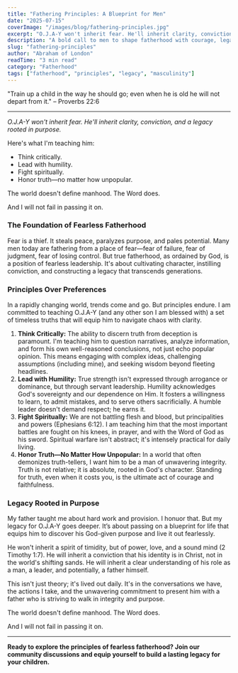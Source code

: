```yaml
---
title: "Fathering Principles: A Blueprint for Men"
date: "2025-07-15"
coverImage: "/images/blog/fathering-principles.jpg"
excerpt: "O.J.A-Y won't inherit fear. He'll inherit clarity, conviction, and a legacy rooted in purpose."
description: "A bold call to men to shape fatherhood with courage, legacy, and intentionality." # ✅ Add this
slug: "fathering-principles"
author: "Abraham of London"
readTime: "3 min read"
category: "Fatherhood"
tags: ["fatherhood", "principles", "legacy", "masculinity"]
---
```


"Train up a child in the way he should go; even when he is old he will not depart from it." – Proverbs 22:6

---

*O.J.A-Y won't inherit fear. He'll inherit clarity, conviction, and a legacy rooted in purpose.*

Here's what I'm teaching him:
- Think critically.
- Lead with humility.
- Fight spiritually.
- Honor truth—no matter how unpopular.

The world doesn't define manhood. The Word does.

And I will not fail in passing it on.

### The Foundation of Fearless Fatherhood

Fear is a thief. It steals peace, paralyzes purpose, and pales potential. Many men today are fathering from a place of fear—fear of failure, fear of judgment, fear of losing control. But true fatherhood, as ordained by God, is a position of fearless leadership. It's about cultivating character, instilling conviction, and constructing a legacy that transcends generations.

### Principles Over Preferences

In a rapidly changing world, trends come and go. But principles endure. I am committed to teaching O.J.A-Y (and any other son I am blessed with) a set of timeless truths that will equip him to navigate chaos with clarity.

1.  **Think Critically:** The ability to discern truth from deception is paramount. I'm teaching him to question narratives, analyze information, and form his own well-reasoned conclusions, not just echo popular opinion. This means engaging with complex ideas, challenging assumptions (including mine), and seeking wisdom beyond fleeting headlines.
2.  **Lead with Humility:** True strength isn't expressed through arrogance or dominance, but through servant leadership. Humility acknowledges God's sovereignty and our dependence on Him. It fosters a willingness to learn, to admit mistakes, and to serve others sacrificially. A humble leader doesn't demand respect; he earns it.
3.  **Fight Spiritually:** We are not battling flesh and blood, but principalities and powers (Ephesians 6:12). I am teaching him that the most important battles are fought on his knees, in prayer, and with the Word of God as his sword. Spiritual warfare isn't abstract; it's intensely practical for daily living.
4.  **Honor Truth—No Matter How Unpopular:** In a world that often demonizes truth-tellers, I want him to be a man of unwavering integrity. Truth is not relative; it is absolute, rooted in God's character. Standing for truth, even when it costs you, is the ultimate act of courage and faithfulness.

### Legacy Rooted in Purpose

My father taught me about hard work and provision. I honuor that. But my legacy for O.J.A-Y goes deeper. It’s about passing on a blueprint for life that equips him to discover his God-given purpose and live it out fearlessly.

He won't inherit a spirit of timidity, but of power, love, and a sound mind (2 Timothy 1:7). He will inherit a conviction that his identity is in Christ, not in the world's shifting sands. He will inherit a clear understanding of his role as a man, a leader, and potentially, a father himself.

This isn't just theory; it's lived out daily. It's in the conversations we have, the actions I take, and the unwavering commitment to present him with a father who is striving to walk in integrity and purpose.

The world doesn't define manhood. The Word does.

And I will not fail in passing it on.

---

**Ready to explore the principles of fearless fatherhood? Join our community discussions and equip yourself to build a lasting legacy for your children.**